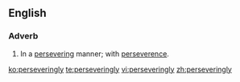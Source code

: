 ==English==

===Adverb===
{{en-adv}}
# In a [[persevering]] manner; with [[perseverence]].

[[ko:perseveringly]]
[[te:perseveringly]]
[[vi:perseveringly]]
[[zh:perseveringly]]